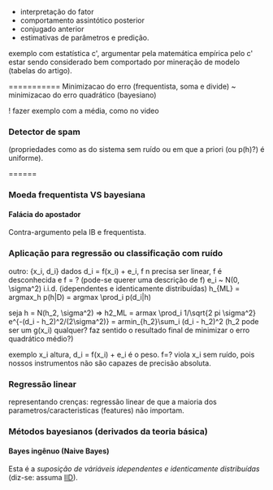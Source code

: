 * interpretação do fator
* comportamento assintótico posterior
* conjugado anterior
* estimativas de parâmetros e predição.

exemplo com estatística c', argumentar pela matemática empírica pelo c'
estar sendo considerado bem comportado por mineração de modelo (tabelas do artigo).

===========
Minimizacao do erro (frequentista, soma e divide) ~ minimizacao do erro quadrático (bayesiano)

! fazer exemplo com a média, como no video


=== Detector de spam ===
(propriedades como as do sistema sem ruído ou em que
a priori (ou p(h)?) é uniforme).

======
=== Moeda frequentista VS bayesiana ===

==== Falácia do apostador ====
Contra-argumento pela IB e frequentista.

=== Aplicação para regressão ou classificação com ruído ===
outro:
{x_i, d_i} dados
d_i = f(x_i) + e_i, f n precisa ser linear, f é desconhecida e f = ? (pode-se querer uma descrição de f)
e_i ~ N(0, \sigma^2) i.i.d. (idependentes e identicamente distribuídas)
h_{ML} = argmax_h p(h|D) = argmax \prod_i p(d_i|h)

seja h = N(h_2, \sigma^2) => h2_ML = armax \prod_i 1/\sqrt{2 pi \sigma^2} e^{-(d_i - h_2)^2/(2\sigma^2)} = armin_{h_2}\sum_i (d_i - h_2)^2
(h_2 pode ser um g(x_i) qualquer? faz sentido o resultado final de minimizar o erro quadrático médio?)

exemplo x_i altura, d_i = f(x_i) + e_i é o peso.
f=?
viola x_i sem ruído, pois nossos instrumentos não são capazes de precisão absoluta.

=== Regressão linear ===
representando crenças:
regressão linear de que a maioria dos parametros/caracteristicas (features) não importam.

=== Métodos bayesianos (derivados da teoria básica) ===

==== Bayes ingênuo (Naive Bayes) ====
Esta é a ''suposição de váriáveis
idependentes e identicamente distribuídas'' (diz-se: assuma [[IID]]).



